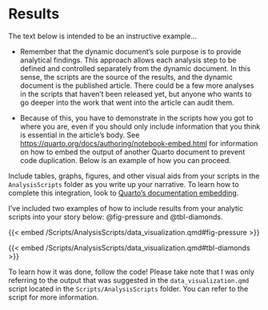 # Results

The text below is intended to be an instructive example...

-   Remember that the dynamic document's sole purpose is to provide analytical findings. This approach allows each analysis step to be defined and controlled separately from the dynamic document. In this sense, the scripts are the source of the results, and the dynamic document is the published article. There could be a few more analyses in the scripts that haven't been released yet, but anyone who wants to go deeper into the work that went into the article can audit them.

-   Because of this, you have to demonstrate in the scripts how you got to where you are, even if you should only include information that you think is essential in the article's body. See <https://quarto.org/docs/authoring/notebook-embed.html> for information on how to embed the output of another Quarto document to prevent code duplication. Below is an example of how you can proceed.

Include tables, graphs, figures, and other visual aids from your scripts in the `AnalysisScripts` folder as you write up your narrative. To learn how to complete this integration, look to [Quarto's documentation embedding](https://quarto.org/docs/authoring/notebook-embed.html).

I've included two examples of how to include results from your analytic scripts into your story below: @fig-pressure and @tbl-diamonds.

{{< embed /Scripts/AnalysisScripts/data_visualization.qmd#fig-pressure >}}

{{< embed /Scripts/AnalysisScripts/data_visualization.qmd#tbl-diamonds >}}

To learn how it was done, follow the code! Please take note that I was only referring to the output that was suggested in the `data_visualization.qmd` script located in the `Scripts/AnalysisScripts` folder. You can refer to the script for more information.
